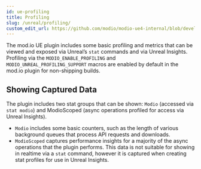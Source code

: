 ```yaml
---
id: ue-profiling
title: Profiling
slug: /unreal/profiling/
custom_edit_url: https://github.com/modio/modio-ue4-internal/blob/develop/Plugins/Modio/Doc/profiling.mdx
---
```


The mod.io UE plugin includes some basic profiling and metrics that can be viewed and exposed via Unreal’s `stat` commands and via Unreal Insights. Profiling via the `MODIO_ENABLE_PROFILING` and `MODIO_UNREAL_PROFILING_SUPPORT` macros are enabled by default in the mod.io plugin for non-shipping builds.

## Showing Captured Data

The plugin includes two stat groups that can be shown: `Modio` (accessed via `stat modio`) and ModioScoped (async operations profiled for access via Unreal Insights).
* `Modio` includes some basic counters, such as the length of various background queues that process API requests and downloads.
* `ModioScoped` captures performance insights for a majority of the async operations that the plugin performs. This data is not suitable for showing in realtime via a `stat` command, however it is captured when creating stat profiles for use in Unreal Insights.